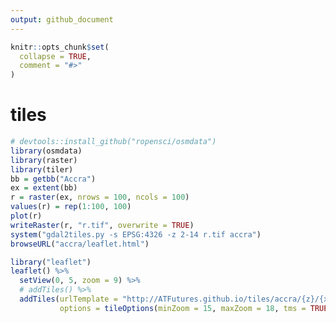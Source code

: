 ```yaml
---
output: github_document
---
```


<!-- README.md is generated from README.Rmd. Please edit that file -->

```r
knitr::opts_chunk$set(
  collapse = TRUE,
  comment = "#>"
)
```
# tiles

```r
# devtools::install_github("ropensci/osmdata")                                            
library(osmdata)                                                                        
library(raster)                                                                         
library(tiler)                                                                          
bb = getbb("Accra")                                                                     
ex = extent(bb)                                                                         
r = raster(ex, nrows = 100, ncols = 100)                                                
values(r) = rep(1:100, 100)                                                             
plot(r)                                                                                 
writeRaster(r, "r.tif", overwrite = TRUE)                                           
system("gdal2tiles.py -s EPSG:4326 -z 2-14 r.tif accra")
browseURL("accra/leaflet.html")                                   
```

```r
library("leaflet")
leaflet() %>%
  setView(0, 5, zoom = 9) %>% 
  # addTiles() %>% 
  addTiles(urlTemplate = "http://ATFutures.github.io/tiles/accra/{z}/{x}/{y}.png",
           options = tileOptions(minZoom = 15, maxZoom = 18, tms = TRUE))
```


